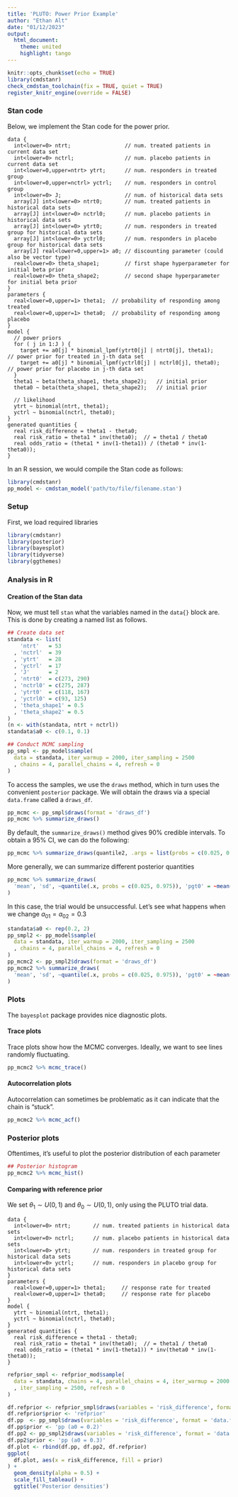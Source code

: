 ```yaml
---
title: 'PLUTO: Power Prior Example'
author: "Ethan Alt"
date: "01/12/2023"
output: 
  html_document:
    theme: united
    highlight: tango
---
```


```r
knitr::opts_chunk$set(echo = TRUE)
library(cmdstanr)
check_cmdstan_toolchain(fix = TRUE, quiet = TRUE)
register_knitr_engine(override = FALSE)
```


### Stan code
Below, we implement the Stan code for the power prior.
```cmdstan
data {
  int<lower=0> ntrt;                 // num. treated patients in current data set
  int<lower=0> nctrl;                // num. placebo patients in current data set
  int<lower=0,upper=ntrt> ytrt;      // num. responders in treated group
  int<lower=0,upper=nctrl> yctrl;    // num. responders in control group
  int<lower=0> J;                    // num. of historical data sets
  array[J] int<lower=0> ntrt0;       // num. treated patients in historical data sets
  array[J] int<lower=0> nctrl0;      // num. placebo patients in historical data sets
  array[J] int<lower=0> ytrt0;       // num. responders in treated group for historical data sets
  array[J] int<lower=0> yctrl0;      // num. responders in placebo group for historical data sets
  array[J] real<lower=0,upper=1> a0; // discounting parameter (could also be vector type)
  real<lower=0> theta_shape1;        // first shape hyperparameter for initial beta prior
  real<lower=0> theta_shape2;        // second shape hyperparameter for initial beta prior
}
parameters {
  real<lower=0,upper=1> theta1;  // probability of responding among treated
  real<lower=0,upper=1> theta0;  // probability of responding among placebo
}
model {
  // power priors
  for ( j in 1:J ) {
    target += a0[j] * binomial_lpmf(ytrt0[j] | ntrt0[j], theta1);    // power prior for treated in j-th data set
    target += a0[j] * binomial_lpmf(yctrl0[j] | nctrl0[j], theta0);  // power prior for placebo in j-th data set
  }
  theta1 ~ beta(theta_shape1, theta_shape2);   // initial prior
  theta0 ~ beta(theta_shape1, theta_shape2);   // initial prior
  
  // likelihood
  ytrt ~ binomial(ntrt, theta1);
  yctrl ~ binomial(nctrl, theta0);
}
generated quantities {
  real risk_difference = theta1 - theta0;
  real risk_ratio = theta1 * inv(theta0);  // = theta1 / theta0
  real odds_ratio = (theta1 * inv(1-theta1)) / (theta0 * inv(1-theta0));
}
```


In an R session, we would compile the Stan code as follows:
```r
library(cmdstanr)
pp_model <- cmdstan_model('path/to/file/filename.stan')
```


### Setup
First, we load required libraries
```r
library(cmdstanr)
library(posterior)
library(bayesplot)
library(tidyverse)
library(ggthemes)
```

### Analysis in R
#### Creation of the Stan data
Now, we must tell `stan` what the variables named in the `data{}` block are.
This is done by creating a named list as follows.
```r
## Create data set
standata <- list(
    'ntrt'   = 53
  , 'nctrl'  = 39
  , 'ytrt'   = 28
  , 'yctrl'  = 17
  , 'J'      = 2
  , 'ntrt0'  = c(273, 290)
  , 'nctrl0' = c(275, 287)
  , 'ytrt0'  = c(118, 167)
  , 'yctrl0' = c(93, 125)
  , 'theta_shape1' = 0.5
  , 'theta_shape2' = 0.5
)
(n <- with(standata, ntrt + nctrl))
standata$a0 <- c(0.1, 0.1)

## Conduct MCMC sampling
pp_smpl <- pp_model$sample(
  data = standata, iter_warmup = 2000, iter_sampling = 2500
  , chains = 4, parallel_chains = 4, refresh = 0
)
```
To access the samples, we use the `draws` method, which in turn uses the
convenient `posterior` package. We will obtain the draws via a special `data.frame`
called a `draws_df`.
```r
pp_mcmc <- pp_smpl$draws(format = 'draws_df')
pp_mcmc %>% summarize_draws()
```

By default, the `summarize_draws()` method gives $90\%$ credible intervals. To
obtain a 95\% CI, we can do the following:
```r
pp_mcmc %>% summarize_draws(quantile2, .args = list(probs = c(0.025, 0.975)))
```

More generally, we can summarize different posterior quantities
```r
pp_mcmc %>% summarize_draws(
  'mean', 'sd', ~quantile(.x, probs = c(0.025, 0.975)), 'pgt0' = ~mean(.x > 0), 'pgt1' = ~mean(.x > 1)
)
```


In this case, the trial would be unsuccessful. Let's see what happens when
we change $a_{01} = a_{02} = 0.3$
```r
standata$a0 <- rep(0.2, 2)
pp_smpl2 <- pp_model$sample(
  data = standata, iter_warmup = 2000, iter_sampling = 2500
  , chains = 4, parallel_chains = 4, refresh = 0
)
pp_mcmc2 <- pp_smpl2$draws(format = 'draws_df')
pp_mcmc2 %>% summarize_draws(
  'mean', 'sd', ~quantile(.x, probs = c(0.025, 0.975)), 'pgt0' = ~mean(.x > 0), 'pgt1' = ~mean(.x > 1)
)
```


### Plots
The `bayesplot` package provides nice diagnostic plots. 


#### Trace plots

Trace plots show how the MCMC converges. Ideally, we want to see lines randomly
fluctuating.

```r
pp_mcmc2 %>% mcmc_trace()
```

#### Autocorrelation plots

Autocorrelation can sometimes be problematic as it can indicate that the
chain is "stuck". 

```r
pp_mcmc2 %>% mcmc_acf()
```

### Posterior plots

Oftentimes, it's useful to plot the posterior distribution of each parameter

```r
## Posterior histogram
pp_mcmc2 %>% mcmc_hist()
```



#### Comparing with reference prior

We set $\theta_1 \sim U(0, 1)$ and $\theta_0 \sim U(0, 1)$, only using the
PLUTO trial data.

```cmdstan
data {
  int<lower=0> ntrt;       // num. treated patients in historical data sets
  int<lower=0> nctrl;      // num. placebo patients in historical data sets
  int<lower=0> ytrt;       // num. responders in treated group for historical data sets
  int<lower=0> yctrl;      // num. responders in placebo group for historical data sets
}
parameters {
  real<lower=0,upper=1> theta1;     // response rate for treated
  real<lower=0,upper=1> theta0;     // response rate for placebo
}
model {
  ytrt ~ binomial(ntrt, theta1);
  yctrl ~ binomial(nctrl, theta0);
}
generated quantities {
  real risk_difference = theta1 - theta0;
  real risk_ratio = theta1 * inv(theta0);  // = theta1 / theta0
  real odds_ratio = (theta1 * inv(1-theta1)) * inv(theta0 * inv(1-theta0));
}
```


```r
refprior_smpl <- refprior_mod$sample(
  data = standata, chains = 4, parallel_chains = 4, iter_warmup = 2000
  , iter_sampling = 2500, refresh = 0
)
```


```r
df.refprior <- refprior_smpl$draws(variables = 'risk_difference', format = 'data.frame')
df.refprior$prior <- 'refprior'
df.pp  <- pp_smpl$draws(variables = 'risk_difference', format = 'data.frame')
df.pp$prior <- 'pp (a0 = 0.2)'
df.pp2 <- pp_smpl2$draws(variables = 'risk_difference', format = 'data.frame')
df.pp2$prior <- 'pp (a0 = 0.3)'
df.plot <- rbind(df.pp, df.pp2, df.refprior)
ggplot(
  df.plot, aes(x = risk_difference, fill = prior)
) + 
  geom_density(alpha = 0.5) + 
  scale_fill_tableau() + 
  ggtitle('Posterior densities')
```



